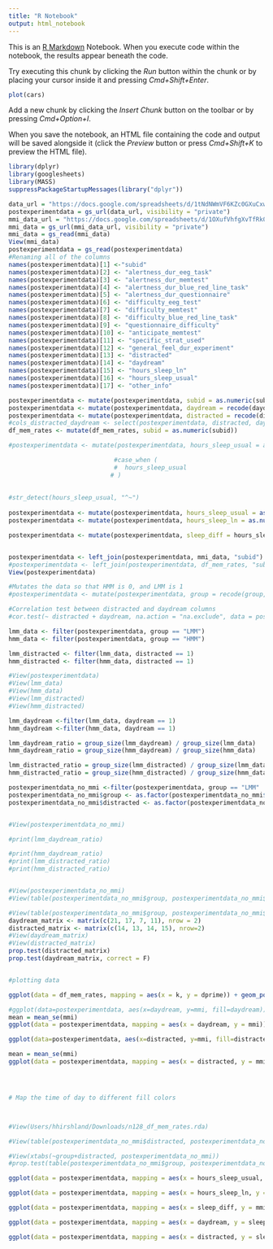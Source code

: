 ```yaml
---
title: "R Notebook"
output: html_notebook
---
```


This is an [R Markdown](http://rmarkdown.rstudio.com) Notebook. When you execute code within the notebook, the results appear beneath the code. 

Try executing this chunk by clicking the *Run* button within the chunk or by placing your cursor inside it and pressing *Cmd+Shift+Enter*. 

```r
plot(cars)

```

Add a new chunk by clicking the *Insert Chunk* button on the toolbar or by pressing *Cmd+Option+I*.

When you save the notebook, an HTML file containing the code and output will be saved alongside it (click the *Preview* button or press *Cmd+Shift+K* to preview the HTML file).


```r
library(dplyr)
library(googlesheets)
library(MASS)
suppressPackageStartupMessages(library("dplyr"))

data_url = "https://docs.google.com/spreadsheets/d/1tNdNWmVF6KZc0GXuCxw8f97ARVf3WqjGK6f3RYBwB8s/edit#gid=0"
postexperimentdata = gs_url(data_url, visibility = "private")
mmi_data_url = "https://docs.google.com/spreadsheets/d/1OXufVhfgXvTfRk0gUmp3Yl-mZjEYBFQRYM8rAKCvXAk/edit#gid=1114422606"
mmi_data = gs_url(mmi_data_url, visibility = "private")
mmi_data = gs_read(mmi_data)
View(mmi_data)
postexperimentdata = gs_read(postexperimentdata)
#Renaming all of the columns 
names(postexperimentdata)[1] <-"subid"
names(postexperimentdata)[2] <- "alertness_dur_eeg_task"
names(postexperimentdata)[3] <- "alertness_dur_memtest"
names(postexperimentdata)[4] <- "alertness_dur_blue_red_line_task"
names(postexperimentdata)[5] <- "alertness_dur_questionnaire"
names(postexperimentdata)[6] <- "difficulty_eeg_test"
names(postexperimentdata)[7] <- "difficulty_memtest"
names(postexperimentdata)[8] <- "difficulty_blue_red_line_task"
names(postexperimentdata)[9] <- "questionnaire_difficulty"
names(postexperimentdata)[10] <- "anticipate_memtest"
names(postexperimentdata)[11] <- "specific_strat_used"
names(postexperimentdata)[12] <- "general_feel_dur_experiment"
names(postexperimentdata)[13] <- "distracted"
names(postexperimentdata)[14] <- "daydream"
names(postexperimentdata)[15] <- "hours_sleep_ln"
names(postexperimentdata)[16] <- "hours_sleep_usual"
names(postexperimentdata)[17] <- "other_info"

postexperimentdata <- mutate(postexperimentdata, subid = as.numeric(subid))
postexperimentdata <- mutate(postexperimentdata, daydream = recode(daydream, Yes = 1, No = 0))
postexperimentdata <- mutate(postexperimentdata, distracted = recode(distracted, Yes = 1, No = 0))
#cols_distracted_daydream <- select(postexperimentdata, distracted, daydream)
df_mem_rates <- mutate(df_mem_rates, subid = as.numeric(subid))

#postexperimentdata <- mutate(postexperimentdata, hours_sleep_usual = as.numeric(hours_sleep_usual, regex(^~))

                             #case_when (
                             #  hours_sleep_usual
                            # )
                             
                                                          
#str_detect(hours_sleep_usual, "^~")                            
                             
postexperimentdata <- mutate(postexperimentdata, hours_sleep_usual = as.numeric(hours_sleep_usual))
postexperimentdata <- mutate(postexperimentdata, hours_sleep_ln = as.numeric(hours_sleep_ln))

postexperimentdata <- mutate(postexperimentdata, sleep_diff = hours_sleep_usual - hours_sleep_ln)


postexperimentdata <- left_join(postexperimentdata, mmi_data, "subid")
#postexperimentdata <- left_join(postexperimentdata, df_mem_rates, "subid")
View(postexperimentdata)

#Mutates the data so that HMM is 0, and LMM is 1
#postexperimentdata <- mutate(postexperimentdata, group = recode(group, HMM = 0, LMM = 1, MMM = 2))

#Correlation test between distracted and daydream columns
#cor.test(~ distracted + daydream, na.action = "na.exclude", data = postexperimentdata)

lmm_data <- filter(postexperimentdata, group == "LMM")
hmm_data <- filter(postexperimentdata, group == "HMM")

lmm_distracted <- filter(lmm_data, distracted == 1)
hmm_distracted <- filter(hmm_data, distracted == 1)

#View(postexperimentdata)
#View(lmm_data)
#View(hmm_data)
#View(lmm_distracted)
#View(hmm_distracted)

lmm_daydream <-filter(lmm_data, daydream == 1)
hmm_daydream <-filter(hmm_data, daydream == 1)

lmm_daydream_ratio = group_size(lmm_daydream) / group_size(lmm_data)
hmm_daydream_ratio = group_size(hmm_daydream) / group_size(hmm_data)

lmm_distracted_ratio = group_size(lmm_distracted) / group_size(lmm_data)
hmm_distracted_ratio = group_size(hmm_distracted) / group_size(hmm_data)

postexperimentdata_no_mmi <-filter(postexperimentdata, group == "LMM" | group == "HMM")
postexperimentdata_no_mmi$group <- as.factor(postexperimentdata_no_mmi$group)
postexperimentdata_no_mmi$distracted <- as.factor(postexperimentdata_no_mmi$distracted)


#View(postexperimentdata_no_mmi)

#print(lmm_daydream_ratio)

#print(hmm_daydream_ratio)
#print(lmm_distracted_ratio)
#print(hmm_distracted_ratio)


#View(postexperimentdata_no_mmi)
#View(table(postexperimentdata_no_mmi$group, postexperimentdata_no_mmi$distracted))

#View(table(postexperimentdata_no_mmi$group, postexperimentdata_no_mmi$daydream))
daydream_matrix <- matrix(c(21, 17, 7, 11), nrow = 2)
distracted_matrix <- matrix(c(14, 13, 14, 15), nrow=2)
#View(daydream_matrix)
#View(distracted_matrix)
prop.test(distracted_matrix)
prop.test(daydream_matrix, correct = F)


#plotting data

ggplot(data = df_mem_rates, mapping = aes(x = k, y = dprime)) + geom_point() + geom_smooth(method=lm)
```
```r
#ggplot(data=postexperimentdata, aes(x=daydream, y=mmi, fill=daydream)) + geom_point(stat="identity") + 
mean = mean_se(mmi)
ggplot(data = postexperimentdata, mapping = aes(x = daydream, y = mmi)) + geom_jitter(width = .05, height = .05) + stat_summary(fun.y = "median", colour = "red", size = 2, geom = "point")


```

``` r
ggplot(data=postexperimentdata, aes(x=distracted, y=mmi, fill=distracted)) + geom_bar(stat="identity")

mean = mean_se(mmi)
ggplot(data = postexperimentdata, mapping = aes(x = distracted, y = mmi)) + geom_jitter(width = .05, height = .05) + stat_summary(fun.y = "median", colour = "red", size = 2, geom = "point")




# Map the time of day to different fill colors



#View(Users/hhirshland/Downloads/n128_df_mem_rates.rda)

#View(table(postexperimentdata_no_mmi$distracted, postexperimentdata_no_mmi$group, useNA = "no"))

#View(xtabs(~group+distracted, postexperimentdata_no_mmi))
#prop.test(table(postexperimentdata_no_mmi$group, postexperimentdata_no_mmi$distracted))


```

```r
ggplot(data = postexperimentdata, mapping = aes(x = hours_sleep_usual, y = mmi)) + geom_point() + geom_smooth(method=lm) + stat_summary(fun.y = "median", colour = "red", size = 2, geom = "point")


```

```r
ggplot(data = postexperimentdata, mapping = aes(x = hours_sleep_ln, y = mmi)) + geom_point() + geom_smooth(method=lm)

```

```r
ggplot(data = postexperimentdata, mapping = aes(x = sleep_diff, y = mmi)) + geom_point() + geom_smooth(method=lm) + stat_summary(fun.y = "median", colour = "red", size = 2, geom = "point")

```
```r
ggplot(data = postexperimentdata, mapping = aes(x = daydream, y = sleep_diff)) + geom_jitter(width = .05, height = .05) + stat_summary(fun.y = "median", colour = "red", size = 2, geom = "point")

```

```r
ggplot(data = postexperimentdata, mapping = aes(x = distracted, y = sleep_diff)) + geom_jitter(width = .05, height = .05) + stat_summary(fun.y = "median", colour = "red", size = 2, geom = "point")

```






